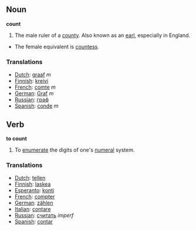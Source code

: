 == Noun ==

'''count'''

#The male ruler of a [[county]].  Also known as an [[earl]], especially in England.
*The female equivalent is [[countess]].

=== Translations ===
*[[Dutch]]: [[graaf]] ''m''
*[[Finnish]]: [[kreivi]]
*[[French]]: [[comte]] ''m''
*[[German]]: [[Graf]] ''m''
*[[Russian]]: [[граф]]
*[[Spanish]]: [[conde]] ''m''

== Verb ==

'''to count'''

#To [[enumerate]] the digits of one's [[numeral]] system.

=== Translations ===
*[[Dutch]]: [[tellen]]
*[[Finnish]]: [[laskea]]
*[[Esperanto]]: [[konti]]
*[[French]]: [[compter]]
*[[German]]: [[zählen]]
*[[Italian]]: [[contare]]
*[[Russian]]: [[считать]] ''imperf''
*[[Spanish]]: [[contar]]